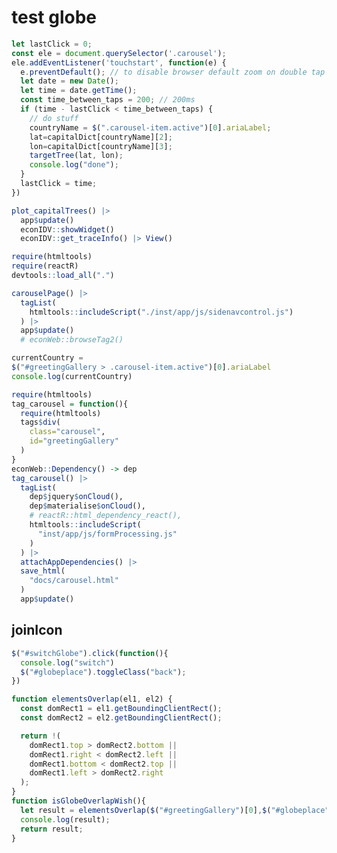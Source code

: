 
# test globe

```js
let lastClick = 0;
const ele = document.querySelector('.carousel');
ele.addEventListener('touchstart', function(e) {
  e.preventDefault(); // to disable browser default zoom on double tap
  let date = new Date();
  let time = date.getTime();
  const time_between_taps = 200; // 200ms
  if (time - lastClick < time_between_taps) {
    // do stuff
    countryName = $(".carousel-item.active")[0].ariaLabel;
    lat=capitalDict[countryName][2];
    lon=capitalDict[countryName][3];
    targetTree(lat, lon);
    console.log("done");
  }
  lastClick = time;
})
```


```r
plot_capitalTrees() |> 
  app$update()
  econIDV::showWidget()
  econIDV::get_traceInfo() |> View()
```


```r
require(htmltools)
require(reactR)
devtools::load_all(".")

carouselPage() |> 
  tagList(
    htmltools::includeScript("./inst/app/js/sidenavcontrol.js")
  ) |>
  app$update()
  # econWeb::browseTag2()
```

```js
currentCountry = 
$("#greetingGallery > .carousel-item.active")[0].ariaLabel
console.log(currentCountry)
```


```r
require(htmltools)
tag_carousel = function(){
  require(htmltools)
  tags$div(
    class="carousel",
    id="greetingGallery"
  )
}
econWeb::Dependency() -> dep
tag_carousel() |>
  tagList(
    dep$jquery$onCloud(),
    dep$materialise$onCloud(),
    # reactR::html_dependency_react(),
    htmltools::includeScript(
      "inst/app/js/formProcessing.js"
    )
  ) |>
  attachAppDependencies() |>
  save_html(
    "docs/carousel.html"
  )
  app$update()
```

## joinIcon


```js
$("#switchGlobe").click(function(){
  console.log("switch")
  $("#globeplace").toggleClass("back");
})

```


```js
function elementsOverlap(el1, el2) {
  const domRect1 = el1.getBoundingClientRect();
  const domRect2 = el2.getBoundingClientRect();

  return !(
    domRect1.top > domRect2.bottom ||
    domRect1.right < domRect2.left ||
    domRect1.bottom < domRect2.top ||
    domRect1.left > domRect2.right
  );
}
function isGlobeOverlapWish(){
  let result = elementsOverlap($("#greetingGallery")[0],$("#globeplace")[0])
  console.log(result);
  return result;
}
```

